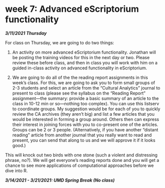 # week 7: Advanced eScriptorium functionality

***3/11/2021 Thursday*** 

For class on Thursday, we are going to do two things:

(1) An activity on more advanced eScriptorium functionality. Jonathan will be posting the training videos for this in the next day or two. Please review these before class, and then in class you will work with him on a guided in-class activity on advanced functionality in eScriptorium.

(2) We are going to do all of the the reading report assignments in this week's class. For this, we are going to ask you to form small groups of 2-3 students and select an article from the "Cultural Analytics" journal to present to class (please see the syllabus on the "Reading Report" assignment—the summary: provide a basic summary of an article to the class in 10-12 min or so—nothing too complex). You can use this listserv to coordinate groups. My suggestion would be for each of you to quickly review the CA archives (they aren't big) and list a few articles that you would be interested in forming a group around. Others then can express their interest in joining forces with you to co-present one of the articles. Groups can be 2 or 3 people. (Alternatively, if you have another "distant reading" article from another journal that you really want to read and present, you can send that along to us and we will approve it if it looks good.)

This will knock out two birds with one stone (such a violent and distressing phrase, no?). We will get everyone's reading reports done and you will get a chance to see more applications of computational approaches before we dive into R.


***3/14/2021 - 3/21/2021: UMD Spring Break (No class)***

